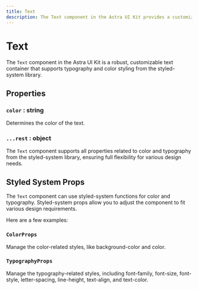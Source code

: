 ```yaml
---
title: Text
description: The Text component in the Astra UI Kit provides a customizable text container that supports typography and color styling.
---
```



# Text

<NextSeo
  title="Text Component - Astra UI Kit"
  description="The Text component in the Astra UI Kit provides a customizable text container that supports typography and color styling."
/>

The `Text` component in the Astra UI Kit is a robust, customizable text container that supports typography and color styling from the styled-system library.

## Properties

### `color` : string

Determines the color of the text.

### `...rest` : object

The `Text` component supports all properties related to color and typography from the styled-system library, ensuring full flexibility for various design needs.

## Styled System Props

The `Text` component can use styled-system functions for color and typography. Styled-system props allow you to adjust the component to fit various design requirements.

Here are a few examples:

### `ColorProps`

Manage the color-related styles, like background-color and color.

### `TypographyProps`

Manage the typography-related styles, including font-family, font-size, font-style, letter-spacing, line-height, text-align, and text-color.
